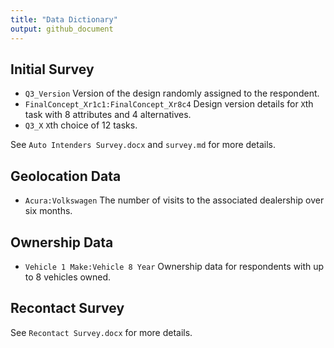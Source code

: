 ```yaml
---
title: "Data Dictionary"
output: github_document
---
```


## Initial Survey

- `Q3_Version` Version of the design randomly assigned to the respondent.
- `FinalConcept_Xr1c1:FinalConcept_Xr8c4` Design version details for `X`th task with 8 attributes and 4 alternatives.
- `Q3_X` `X`th choice of 12 tasks.

See `Auto Intenders Survey.docx` and `survey.md` for more details.

## Geolocation Data

- `Acura:Volkswagen` The number of visits to the associated dealership over six months.

## Ownership Data

- `Vehicle 1 Make:Vehicle 8 Year` Ownership data for respondents with up to 8 vehicles owned.

## Recontact Survey

See `Recontact Survey.docx` for more details.

